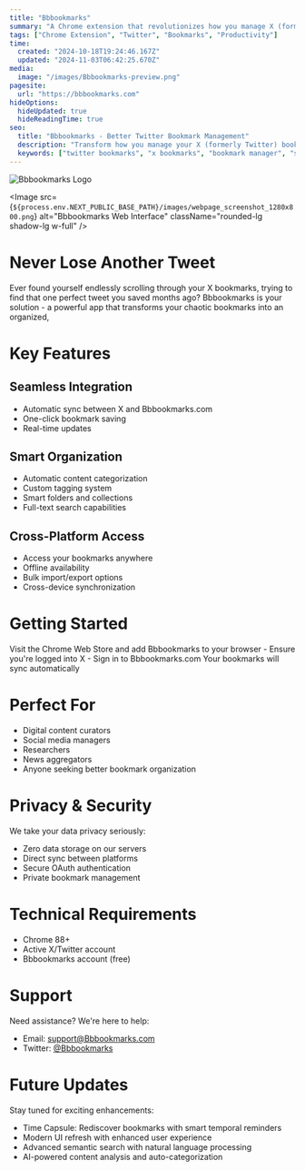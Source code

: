 ```yaml
---
title: "Bbbookmarks"
summary: "A Chrome extension that revolutionizes how you manage X (formerly Twitter) bookmarks"
tags: ["Chrome Extension", "Twitter", "Bookmarks", "Productivity"]
time:
  created: "2024-10-18T19:24:46.167Z"
  updated: "2024-11-03T06:42:25.670Z"
media:
  image: "/images/Bbbookmarks-preview.png"
pagesite:
  url: "https://bbbookmarks.com"
hideOptions:
  hideUpdated: true
  hideReadingTime: true
seo:
  title: "Bbbookmarks - Better Twitter Bookmark Management"
  description: "Transform how you manage your X (formerly Twitter) bookmarks with this powerful Chrome extension"
  keywords: ["twitter bookmarks", "x bookmarks", "bookmark manager", "social media organizer"]
---
```


<div className="flex items-center gap-4 mt-8 mb-8">
  <img 
    src={`${process.env.NEXT_PUBLIC_BASE_PATH}/images/bbbookmarks-icon-128x128.png`}
    alt="Bbbookmarks Logo"
    width={64}
    height={64}
    className="rounded-xl"
  />
</div>

  <Image
    src={`${process.env.NEXT_PUBLIC_BASE_PATH}/images/webpage_screenshot_1280x800.png`}
    alt="Bbbookmarks Web Interface"
    className="rounded-lg shadow-lg w-full"
  />

# Never Lose Another Tweet

Ever found yourself endlessly scrolling through your X bookmarks, trying to find that one perfect tweet you saved months ago? Bbbookmarks is your solution - a powerful app that transforms your chaotic bookmarks into an organized,

# Key Features

## Seamless Integration
- Automatic sync between X and Bbbookmarks.com
- One-click bookmark saving
- Real-time updates

## Smart Organization
- Automatic content categorization
- Custom tagging system
- Smart folders and collections
- Full-text search capabilities

## Cross-Platform Access
- Access your bookmarks anywhere
- Offline availability
- Bulk import/export options
- Cross-device synchronization

# Getting Started

<Steps className="mt-4">
  <Step number={1} title="Install Chrome Extension">
    Visit the Chrome Web Store and add Bbbookmarks to your browser
  </Step>
  <Step number={2} title="Connect Your Accounts">
   - Ensure you're logged into X
   - Sign in to Bbbookmarks.com
  </Step>
  <Step number={3} title="Start Organizing">
    Your bookmarks will sync automatically
  </Step>
</Steps>

# Perfect For

- Digital content curators
- Social media managers
- Researchers
- News aggregators
- Anyone seeking better bookmark organization

# Privacy & Security

We take your data privacy seriously:
- Zero data storage on our servers
- Direct sync between platforms
- Secure OAuth authentication
- Private bookmark management

# Technical Requirements

- Chrome 88+
- Active X/Twitter account
- Bbbookmarks account (free)

# Support

Need assistance? We're here to help:
- Email: support@Bbbookmarks.com
- Twitter: [@Bbbookmarks](https://twitter.com/Bbbookmarksapp)



# Future Updates

Stay tuned for exciting enhancements:
- Time Capsule: Rediscover bookmarks with smart temporal reminders
- Modern UI refresh with enhanced user experience
- Advanced semantic search with natural language processing
- AI-powered content analysis and auto-categorization
